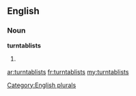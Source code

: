 ==English==

===Noun===
'''turntablists'''

# {{plural of|[[turntablist]]}}

[[Category:English plurals]]

[[ar:turntablists]]
[[fr:turntablists]]
[[my:turntablists]]